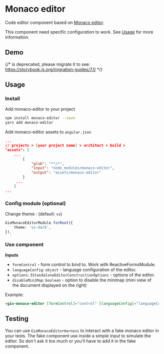 
<Meta of={ReadmeStories} />

# Monaco editor

Code editor component based on [Monaco editor](https://microsoft.github.io/monaco-editor/).

This component need specific configuration to work. See [Usage](#usage) for more information.

## Demo

{/* <Story id="components-monaco-editor--default" /> is deprecated, please migrate it to <Story of={referenceToStory} /> see: https://storybook.js.org/migration-guides/7.0 */}

<Story id="components-monaco-editor--default" />

## Usage

### Install

Add monaco-editor to your project

```bash
npm install monaco-editor --save
yarn add monaco-editor
```

Add monaco-editor assets to `angular.json`

```json
...
// projects > [your project name] > architect > build >
"assets": [
    ...
        {
            "glob": "**/*",
            "input": "node_modules/monaco-editor",
            "output": "assets/monaco-editor"
        }
     ...
    ]
...
```

### Config module (optional)

Change theme : (default: `vs`)

```typescript
GioMonacoEditorModule.forRoot({
    theme: 'vs-dark',
}),
```

### Use component

**Inputs**

* `formControl` - form control to bind to. Work with ReactiveFormsModule.
* `languageConfig`: `object` - language configuration of the editor.
* `options`: `IStandaloneEditorConstructionOptions` - options of the editor.
* `disableMiniMap`: `boolean` - option to disable the minimap (mini view of the document displayed on the right)

Example:

```html
<gio-monaco-editor [formControl]="control" [languageConfig]="languageConfig" [disableMiniMap]="disbaleMiniMap"></gio-monaco-editor>
```

## Testing

You can use `GioMonacoEditorHarness` to interact with a fake monaco editor in your tests.
The fake component use inside a simple input to simulate the editor. So don't ask it too much or you'll have to add it in the fake component.

